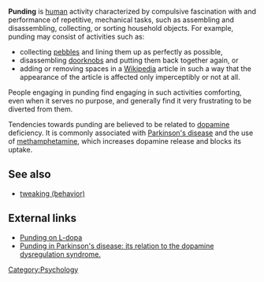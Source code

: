 '''Punding''' is [[human]] activity characterized by compulsive fascination with and performance of repetitive, mechanical tasks, such as assembling and disassembling, collecting, or sorting household objects. For example, punding may consist of activities such as:
* collecting [[pebble]]s and lining them up as perfectly as possible, 
* disassembling [[doorknob|doorknobs]] and putting them back together again, or
* adding or removing spaces in a [[Wikipedia]] article in such a way that the appearance of the article is affected only imperceptibly or not at all. 

People engaging in punding find engaging in such activities comforting, even when it serves no purpose, and generally find it very frustrating to be diverted from them.

Tendencies towards punding are believed to be related to [[dopamine]] deficiency. It is commonly associated with [[Parkinson's disease]] and the use of [[methamphetamine]], which increases dopamine release and blocks its uptake.


== See also ==
* [[tweaking (behavior)]] 

== External links ==
* [http://www.ncbi.nlm.nih.gov/entrez/query.fcgi?cmd=Retrieve&db=PubMed&list_uids=10495047&dopt=Abstract Punding on L-dopa]
* [http://www.ncbi.nlm.nih.gov/entrez/query.fcgi?cmd=Retrieve&db=pubmed&dopt=Abstract&list_uids=15077237&query_hl=4 Punding in Parkinson's disease: its relation to the dopamine dysregulation syndrome.]

[[Category:Psychology]]